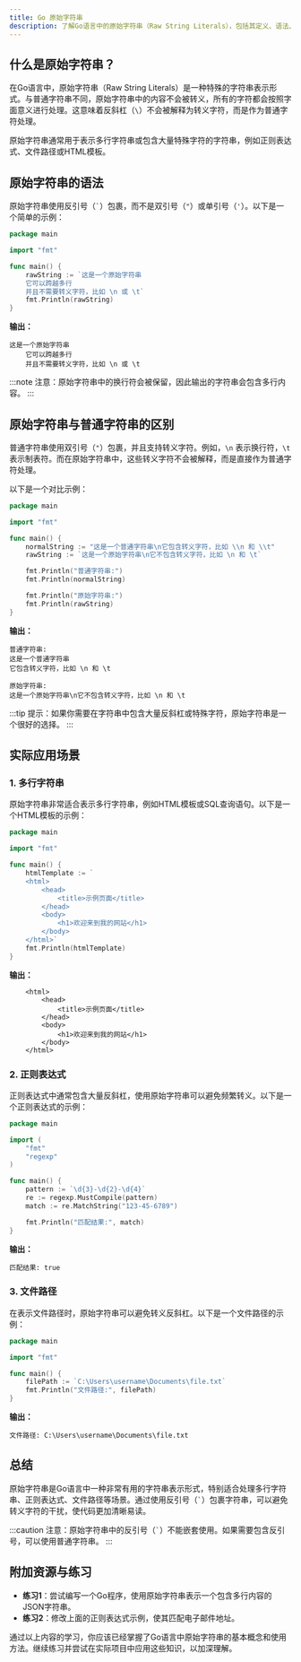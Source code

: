 ```yaml
---
title: Go 原始字符串
description: 了解Go语言中的原始字符串（Raw String Literals），包括其定义、语法、使用场景以及实际示例。
---
```


## 什么是原始字符串？

在Go语言中，原始字符串（Raw String Literals）是一种特殊的字符串表示形式。与普通字符串不同，原始字符串中的内容不会被转义，所有的字符都会按照字面意义进行处理。这意味着反斜杠（`\`）不会被解释为转义字符，而是作为普通字符处理。

原始字符串通常用于表示多行字符串或包含大量特殊字符的字符串，例如正则表达式、文件路径或HTML模板。

## 原始字符串的语法

原始字符串使用反引号（`` ` ``）包裹，而不是双引号（`"`）或单引号（`'`）。以下是一个简单的示例：

```go
package main

import "fmt"

func main() {
    rawString := `这是一个原始字符串
    它可以跨越多行
    并且不需要转义字符，比如 \n 或 \t`
    fmt.Println(rawString)
}
```

**输出：**
```
这是一个原始字符串
    它可以跨越多行
    并且不需要转义字符，比如 \n 或 \t
```

:::note
注意：原始字符串中的换行符会被保留，因此输出的字符串会包含多行内容。
:::

## 原始字符串与普通字符串的区别

普通字符串使用双引号（`"`）包裹，并且支持转义字符。例如，`\n` 表示换行符，`\t` 表示制表符。而在原始字符串中，这些转义字符不会被解释，而是直接作为普通字符处理。

以下是一个对比示例：

```go
package main

import "fmt"

func main() {
    normalString := "这是一个普通字符串\n它包含转义字符，比如 \\n 和 \\t"
    rawString := `这是一个原始字符串\n它不包含转义字符，比如 \n 和 \t`

    fmt.Println("普通字符串:")
    fmt.Println(normalString)

    fmt.Println("原始字符串:")
    fmt.Println(rawString)
}
```

**输出：**
```
普通字符串:
这是一个普通字符串
它包含转义字符，比如 \n 和 \t

原始字符串:
这是一个原始字符串\n它不包含转义字符，比如 \n 和 \t
```

:::tip
提示：如果你需要在字符串中包含大量反斜杠或特殊字符，原始字符串是一个很好的选择。
:::

## 实际应用场景

### 1. 多行字符串

原始字符串非常适合表示多行字符串，例如HTML模板或SQL查询语句。以下是一个HTML模板的示例：

```go
package main

import "fmt"

func main() {
    htmlTemplate := `
    <html>
        <head>
            <title>示例页面</title>
        </head>
        <body>
            <h1>欢迎来到我的网站</h1>
        </body>
    </html>`
    fmt.Println(htmlTemplate)
}
```

**输出：**
```
    <html>
        <head>
            <title>示例页面</title>
        </head>
        <body>
            <h1>欢迎来到我的网站</h1>
        </body>
    </html>
```

### 2. 正则表达式

正则表达式中通常包含大量反斜杠，使用原始字符串可以避免频繁转义。以下是一个正则表达式的示例：

```go
package main

import (
    "fmt"
    "regexp"
)

func main() {
    pattern := `\d{3}-\d{2}-\d{4}`
    re := regexp.MustCompile(pattern)
    match := re.MatchString("123-45-6789")

    fmt.Println("匹配结果:", match)
}
```

**输出：**
```
匹配结果: true
```

### 3. 文件路径

在表示文件路径时，原始字符串可以避免转义反斜杠。以下是一个文件路径的示例：

```go
package main

import "fmt"

func main() {
    filePath := `C:\Users\username\Documents\file.txt`
    fmt.Println("文件路径:", filePath)
}
```

**输出：**
```
文件路径: C:\Users\username\Documents\file.txt
```

## 总结

原始字符串是Go语言中一种非常有用的字符串表示形式，特别适合处理多行字符串、正则表达式、文件路径等场景。通过使用反引号（`` ` ``）包裹字符串，可以避免转义字符的干扰，使代码更加清晰易读。

:::caution
注意：原始字符串中的反引号（`` ` ``）不能嵌套使用。如果需要包含反引号，可以使用普通字符串。
:::

## 附加资源与练习

- **练习1**：尝试编写一个Go程序，使用原始字符串表示一个包含多行内容的JSON字符串。
- **练习2**：修改上面的正则表达式示例，使其匹配电子邮件地址。

通过以上内容的学习，你应该已经掌握了Go语言中原始字符串的基本概念和使用方法。继续练习并尝试在实际项目中应用这些知识，以加深理解。